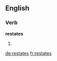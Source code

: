 ==English==

===Verb===
'''restates'''

# {{third-person singular of|[[restate]]}}

[[de:restates]]
[[fr:restates]]